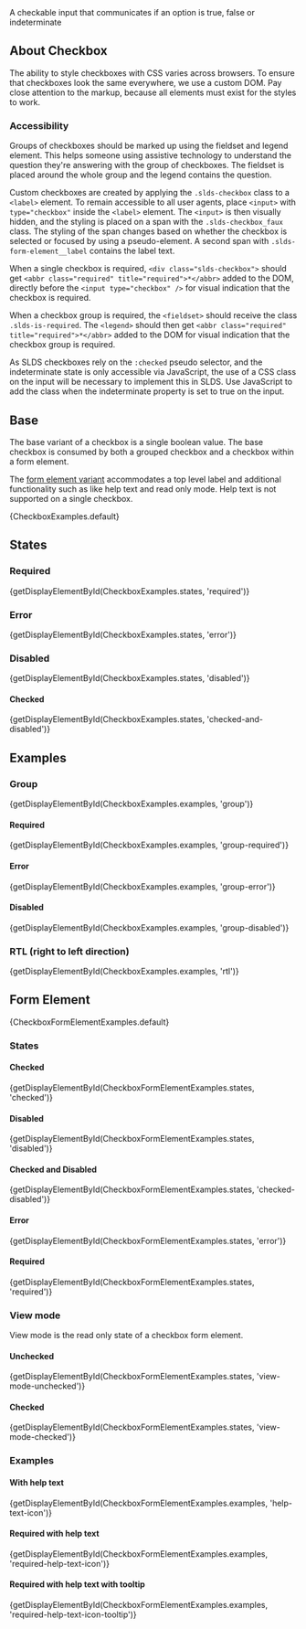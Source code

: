 
<div className="doc lead">
  A checkable input that communicates if an option is true, false or indeterminate
</div>

## About Checkbox

The ability to style checkboxes with CSS varies across browsers. To ensure that checkboxes look the same everywhere, we use a custom DOM. Pay close attention to the markup, because all elements must exist for the styles to work.

### Accessibility

Groups of checkboxes should be marked up using the fieldset and legend element. This helps someone using assistive technology to understand the question they're answering with the group of checkboxes. The fieldset is placed around the whole group and the legend contains the question.

Custom checkboxes are created by applying the `.slds-checkbox` class to a `<label>` element. To remain accessible to all user agents, place `<input>` with `type="checkbox"` inside the `<label>` element. The `<input>` is then visually hidden, and the styling is placed on a span with the `.slds-checkbox_faux` class. The styling of the span changes based on whether the checkbox is selected or focused by using a pseudo-element. A second span with `.slds-form-element__label` contains the label text.

When a single checkbox is required, `<div class="slds-checkbox">` should get `<abbr class="required" title="required">*</abbr>` added to the DOM, directly before the `<input type="checkbox" />` for visual indication that the checkbox is required.

When a checkbox group is required, the `<fieldset>` should receive the class `.slds-is-required`. The `<legend>` should then get `<abbr class="required" title="required">*</abbr>` added to the DOM for visual indication that the checkbox group is required.

As SLDS checkboxes rely on the `:checked` pseudo selector, and the indeterminate state is only accessible via JavaScript, the use of a CSS class on the input will be necessary to implement this in SLDS. Use JavaScript to add the class when the indeterminate property is set to true on the input.

## Base

The base variant of a checkbox is a single boolean value. The base checkbox is consumed by both a grouped checkbox and a checkbox within a form element.

The [form element variant](#Form-Element) accommodates a top level label and additional functionality such as like help text and read only mode. Help text is not supported on a single checkbox.

<CodeView>
  {CheckboxExamples.default}
</CodeView>

## States

### Required

<CodeView>
  {getDisplayElementById(CheckboxExamples.states, 'required')}
</CodeView>

### Error

<CodeView>
  {getDisplayElementById(CheckboxExamples.states, 'error')}
</CodeView>

### Disabled

<CodeView>
  {getDisplayElementById(CheckboxExamples.states, 'disabled')}
</CodeView>

#### Checked

<CodeView>
  {getDisplayElementById(CheckboxExamples.states, 'checked-and-disabled')}
</CodeView>

## Examples

### Group

<CodeView>
  {getDisplayElementById(CheckboxExamples.examples, 'group')}
</CodeView>

#### Required

<CodeView>
  {getDisplayElementById(CheckboxExamples.examples, 'group-required')}
</CodeView>

#### Error

<CodeView>
  {getDisplayElementById(CheckboxExamples.examples, 'group-error')}
</CodeView>

#### Disabled

<CodeView>
  {getDisplayElementById(CheckboxExamples.examples, 'group-disabled')}
</CodeView>

### RTL (right to left direction)

<CodeView>
  {getDisplayElementById(CheckboxExamples.examples, 'rtl')}
</CodeView>

## Form Element

<CodeView>
  {CheckboxFormElementExamples.default}
</CodeView>

### States

#### Checked

<CodeView>
  {getDisplayElementById(CheckboxFormElementExamples.states, 'checked')}
</CodeView>

#### Disabled

<CodeView>
  {getDisplayElementById(CheckboxFormElementExamples.states, 'disabled')}
</CodeView>

#### Checked and Disabled

<CodeView>
  {getDisplayElementById(CheckboxFormElementExamples.states, 'checked-disabled')}
</CodeView>

#### Error

<CodeView>
  {getDisplayElementById(CheckboxFormElementExamples.states, 'error')}
</CodeView>

#### Required

<CodeView>
  {getDisplayElementById(CheckboxFormElementExamples.states, 'required')}
</CodeView>

### View mode

View mode is the read only state of a checkbox form element.

#### Unchecked

<CodeView>
  {getDisplayElementById(CheckboxFormElementExamples.states, 'view-mode-unchecked')}
</CodeView>

#### Checked

<CodeView>
  {getDisplayElementById(CheckboxFormElementExamples.states, 'view-mode-checked')}
</CodeView>

### Examples

#### With help text

<CodeView>
  {getDisplayElementById(CheckboxFormElementExamples.examples, 'help-text-icon')}
</CodeView>

#### Required with help text

<CodeView>
  {getDisplayElementById(CheckboxFormElementExamples.examples, 'required-help-text-icon')}
</CodeView>

#### Required with help text with tooltip

<CodeView>
  {getDisplayElementById(CheckboxFormElementExamples.examples, 'required-help-text-icon-tooltip')}
</CodeView>
